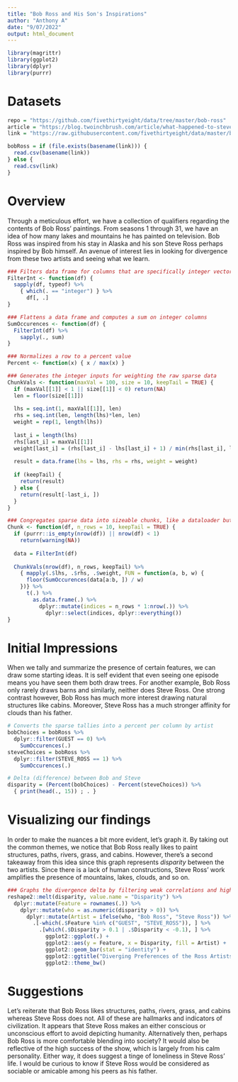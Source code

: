 ```yaml
---
title: "Bob Ross and His Son's Inspirations"
author: "Anthony A"
date: "9/07/2022"
output: html_document
---
```


```r
library(magrittr)
library(ggplot2)
library(dplyr)
library(purrr)
```


# Datasets

```r
repo = "https://github.com/fivethirtyeight/data/tree/master/bob-ross"
article = "https://blog.twoinchbrush.com/article/what-happened-to-steve-ross-the-son-of-bob-ross/"
link = "https://raw.githubusercontent.com/fivethirtyeight/data/master/bob-ross/elements-by-episode.csv"

bobRoss = if (file.exists(basename(link))) {
  read.csv(basename(link)) 
} else { 
  read.csv(link)
}

```

# Overview

Through a meticulous effort, we have a collection of qualifiers regarding the contents of Bob Ross' paintings.
From seasons 1 through 31, we have an idea of how many lakes and mountains he has painted on television.
Bob Ross was inspired from his stay in Alaska and his son Steve Ross perhaps inspired by Bob himself.
An avenue of interest lies in looking for divergence from these two artists and seeing what we learn.

```r

### Filters data frame for columns that are specifically integer vectors
FilterInt <- function(df) { 
  sapply(df, typeof) %>%
    { which(. == "integer") } %>%
      df[, .]
}

### Flattens a data frame and computes a sum on integer columns
SumOccurences <- function(df) {
  FilterInt(df) %>%
    sapply(., sum)
}

### Normalizes a row to a percent value
Percent <- function(x) { x / max(x) }

### Generates the integer inputs for weighting the raw sparse data
ChunkVals <- function(maxVal = 100, size = 10, keepTail = TRUE) {
  if (maxVal[[1]] < 1 || size[[1]] < 0) return(NA)
  len = floor(size[[1]])
  
  lhs = seq.int(1, maxVal[[1]], len)
  rhs = seq.int(len, length(lhs)*len, len)
  weight = rep(1, length(lhs))
  
  last_i = length(lhs)
  rhs[last_i] = maxVal[[1]]
  weight[last_i] = (rhs[last_i] - lhs[last_i] + 1) / min(rhs[last_i], len)
  
  result = data.frame(lhs = lhs, rhs = rhs, weight = weight)
  
  if (keepTail) {
    return(result)
  } else {
    return(result[-last_i, ])
  }
}

### Congregates sparse data into sizeable chunks, like a dataloader but not randomized
Chunk <- function(df, n_rows = 10, keepTail = TRUE) {
  if (purrr::is_empty(nrow(df)) || nrow(df) < 1)
    return(warning(NA))
  
  data = FilterInt(df)
  
  ChunkVals(nrow(df), n_rows, keepTail) %>%
    { mapply(.$lhs, .$rhs, .$weight, FUN = function(a, b, w) {
      floor(SumOccurences(data[a:b, ]) / w)
    })} %>%
      t(.) %>%
        as.data.frame(.) %>%
          dplyr::mutate(indices = n_rows * 1:nrow(.)) %>%
            dplyr::select(indices, dplyr::everything())
}
```

# Initial Impressions

When we tally and summarize the presence of certain features, we can draw some starting ideas.
It is self evident that even seeing one episode means you have seen them both draw trees.
For another example, Bob Ross only rarely draws barns and similarly, neither does Steve Ross.
One strong contrast however, Bob Ross has much more interest drawing natural structures like cabins.
Moreover, Steve Ross has a much stronger affinity for clouds than his father.

```r
# Converts the sparse tallies into a percent per column by artist
bobChoices = bobRoss %>%
  dplyr::filter(GUEST == 0) %>%
    SumOccurences(.)
steveChoices = bobRoss %>%
  dplyr::filter(STEVE_ROSS == 1) %>%
    SumOccurences(.)

# Delta (difference) between Bob and Steve
disparity = (Percent(bobChoices) - Percent(steveChoices)) %>%
  { print(head(., 15)) ; . }

```

# Visualizing our findings

In order to make the nuances a bit more evident, let's graph it.
By taking out the common themes, we notice that Bob Ross really likes to paint structures, paths, rivers, grass, and cabins.
However, there's a second takeaway from this idea since this graph represents *disparity* between the two artists.
Since there is a lack of human constructions, Steve Ross' work amplifies the presence of mountains, lakes, clouds, and so on.

```r
### Graphs the divergence delta by filtering weak correlations and highlighting values
reshape2::melt(disparity, value.name = "Disparity") %>% 
  dplyr::mutate(Feature = rownames(.)) %>%
    dplyr::mutate(who = as.numeric(disparity > 0)) %>%
      dplyr::mutate(Artist = ifelse(who, "Bob Ross", "Steve Ross")) %>%
        .[-which(.$Feature %in% c("GUEST", "STEVE_ROSS")), ] %>%
          .[which(.$Disparity > 0.1 | .$Disparity < -0.1), ] %>%
            ggplot2::ggplot(.) +
            ggplot2::aes(y = Feature, x = Disparity, fill = Artist) +
            ggplot2::geom_bar(stat = "identity") +
            ggplot2::ggtitle("Diverging Preferences of the Ross Artists") +
            ggplot2::theme_bw()
```

# Suggestions

Let's reiterate that Bob Ross likes structures, paths, rivers, grass, and cabins whereas Steve Ross does not.
All of these are hallmarks and indicators of civilization. 
It appears that Steve Ross makes an either conscious or unconscious effort to avoid depicting humanity.
Alternatively then, perhaps Bob Ross is more comfortable blending into society?
It would also be reflective of the high success of the show, which is largely from his calm personality.
Either way, it does suggest a tinge of loneliness in Steve Ross' life.
I would be curious to know if Steve Ross would be considered as sociable or amicable among his peers as his father.


#

